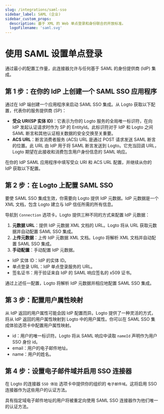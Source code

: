 ```yaml
---
slug: /integrations/saml-sso
sidebar_label: SAML (企业)
sidebar_custom_props:
  description: 基于 XML 的 Web 单点登录和身份联合的开放标准。
  logoFilename: 'saml.svg'
---
```



# 使用 SAML 设置单点登录

通过最小的配置工作量，此连接器允许与任何基于 SAML 的身份提供商 (IdP) 集成。

<GuideTip />

## 第 1 步：在你的 IdP 上创建一个 SAML SSO 应用程序

通过在 IdP 端创建一个应用程序来启动 SAML SSO 集成。从 Logto 获取以下配置，代表你的服务提供商 (SP)：

- **受众 URI(SP 实体 ID)**：它表示为你的 Logto 服务的全局唯一标识符，在向 IdP 发起认证请求时作为 SP 的 EntityId。此标识符对于 IdP 和 Logto 之间 SAML 断言和其他认证相关数据的安全交换至关重要。
- **ACS URL**：断言消费者服务 (ACS) URL 是通过 POST 请求发送 SAML 断言的位置。此 URL 由 IdP 用于将 SAML 断言发送到 Logto。它充当回调 URL，Logto 期望在此接收和消费包含用户身份信息的 SAML 响应。

在你的 IdP SAML 应用程序中填写受众 URI 和 ACS URL 配置，并继续从你的 IdP 获取以下配置。

## 第 2 步：在 Logto 上配置 SAML SSO

要使 SAML SSO 集成生效，你需要向 Logto 提供 IdP 元数据。IdP 元数据是一个 XML 文档，包含 Logto 建立与 IdP 信任所需的所有信息。

导航到 `Connection` 选项卡。Logto 提供三种不同的方式来配置 IdP 元数据：

1. **元数据 URL**：提供 IdP 元数据 XML 文档的 URL。Logto 将从 URL 获取元数据并自动配置 SAML SSO 集成。
2. **上传元数据**：上传 IdP 元数据 XML 文档。Logto 将解析 XML 文档并自动配置 SAML SSO 集成。
3. **手动配置**：手动配置 IdP 元数据。

- IdP 实体 ID：IdP 的实体 ID。
- 单点登录 URL：IdP 单点登录服务的 URL。
- 签名证书：用于验证来自 IdP 的 SAML 响应签名的 x509 证书。

通过上述任一配置，Logto 将解析 IdP 元数据并相应地配置 SAML SSO 集成。

## 第 3 步：配置用户属性映射

从 IdP 返回的用户属性可能会因 IdP 配置而异。Logto 提供了一种灵活的方式，将从 IdP 返回的用户属性映射到 Logto 中的用户属性。你可以在 SAML SSO 集成体验选项卡中配置用户属性映射。

- id：用户的唯一标识符。Logto 将从 SAML 响应中读取 `nameId` 声明作为用户 SSO 身份 id。
- email：用户的电子邮件地址。
- name：用户的姓名。

## 第 4 步：设置电子邮件域并启用 SSO 连接器

在 Logto 的连接器 `SSO 体验` 选项卡中提供你的组织的 `电子邮件域`。这将启用 SSO 连接器作为这些用户的认证方法。

具有指定域电子邮件地址的用户将被重定向使用 SAML SSO 连接器作为他们唯一的认证方法。
